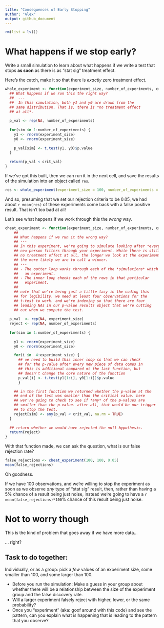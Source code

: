 ```yaml
---
title: "Consequences of Early Stopping"
author: "Alex"
output: github_document
---
```


```r
rm(list = ls())
```


# What happens if we stop early? 
Write a small simulation to learn about what happens if we write a test that stops **as soon** as there is as "stat sig" treatment effect. 

Here's the catch, make it so that there is *exactly* zero treatment effect. 

```r
whole_experiment <- function(experiment_size, number_of_experiments, crit_val) { 
  ## What happens if we run this the right way? 
  ##  --- 
  ##  In this simulation, both y1 and y0 are drawn from the 
  ## same distribution. That is, there is *no treatment effect 
  ## at all*. 
  
  p_val <- rep(NA, number_of_experiments)
  
  for(sim in 1:number_of_experiments) { 
    y1 <- rnorm(experiment_size)
    y0 <- rnorm(experiment_size)
    
    p_val[sim] <- t.test(y1, y0)$p.value
  }
  
  return(p_val < crit_val)
}
```

If we've got this built, then we can run it in the next cell, and save the results of the simulation into an object called `res`. 

```r
res <- whole_experiment(experiment_size = 100, number_of_experiments = 1000, 0.05)
```

And so, presuming that we set our rejection criteria to be 0.05, we had about `r mean(res)` of these experiments come back with a false positive result. That isn't too bad at all! 

Let's see what happens if we work through this the *wrong* way. 

```r
cheat_experiment <- function(experiment_size, number_of_experiments, crit_val) { 
    ## 
    ## What happens if we run it the wrong way? 
    ## --- 
    ## In this experiment, we're going to simulate looking after *every* 
    ## new person filters through your experiment. While there is still 
    ## no treatment effect at all, the longer we look at the experiment, 
    ## the more likely we are to call a winner. 
    ## --- 
    ## - The outter loop works through each of the *simulations* which is 
    ##   an experiment.  
    ## - The inner loop checks each of the rows in that particular
    ##   experiment. 
    ## 
    ## note that we're being just a little lazy in the coding this 
    ## for legibility. we need at least four observations for the 
    ## t-test to work. and we're indexing so that there are four 
    ## leading NAs in our p-value results object that we're cutting 
    ## out when we compute the test. 
    
  p_val  <- rep(NA, experiment_size)
  reject <- rep(NA, number_of_experiments)
  
  for(sim in 1:number_of_experiments) { 
    
    y1 <- rnorm(experiment_size)
    y0 <- rnorm(experiment_size)

    for(i in  4:experiment_size) {
      ## we need to build this inner loop so that we can check 
      ## for the p-value after every new piece of data comes in 
      ## this is additional compared ot the last function, but 
      ## doesn't change the core nature of the function
      p_val[i] <- t.test(y1[1:i], y0[1:i])$p.value
      }

    ## in the first function we returned whether the p-value at the
    ## end of the test was smaller than the critical value. here 
    ## wer're going to check to see if *any* of the p-values are 
    ## smaller than the p-value. after all, that would be our trigger
    ## to stop the test. 
    reject[sim] <- any(p_val < crit_val, na.rm = TRUE)
  }
  
  ## return whether we would have rejected the null hypothesis.
  return(reject)
}
```

With that function made, we can ask the question, what is our false rejection rate? 

```r
false_rejections <- cheat_experiment(100, 100, 0.05)
mean(false_rejections)
```
Oh goodness. 

If we have 100 observations, and we're willing to stop the experiment as soon as we observe *any* type of "stat sig" result, then, rather than having a 5% chance of a result being just noise, instead we're going to have a `r  mean(false_rejections)*100`% chance of this result being just noise. 

# Not to worry though

This is the kind of problem that goes away if we have more data... 

... right? 

## Task to do together: 

Individually, or as a group: pick a *few* values of an experiment size, some smaller than 100, and some larger than 100. 

- Before you run the simulation: Make a guess in your group about whether there will be a relationship between the size of the experiment group and the false discovery rate. 
- Will a larger experiment falsely reject with higher, lower, or the same probability? 
- Once you "experiment" (aka: goof around with this code) and see the pattern, can you explain what is happening that is leading to the pattern that you observe? 

```r

```
